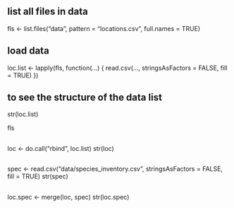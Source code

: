 ## list all files in data
fls <- list.files("data", pattern = "locations.csv", full.names = TRUE)

## load data
loc.list <- lapply(fls, function(...) {
  read.csv(..., stringsAsFactors = FALSE, fill = TRUE)
})

## to see the structure of the data list
str(loc.list)

fls

##
loc <- do.call("rbind", loc.list)
str(loc)

##
spec <- read.csv("data/species_inventory.csv",
                 stringsAsFactors = FALSE, fill = TRUE)
str(spec)

##
loc.spec <- merge(loc, spec)
str(loc.spec)

###


